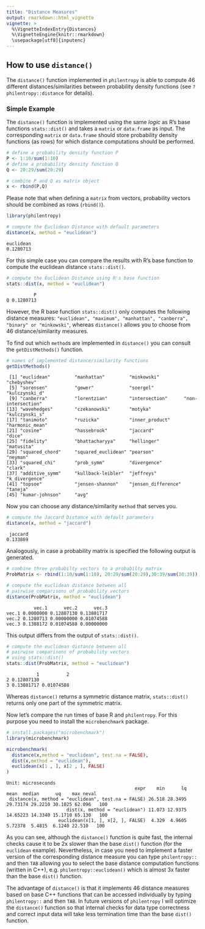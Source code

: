 ```yaml
---
title: "Distance Measures"
output: rmarkdown::html_vignette
vignette: >
  %\VignetteIndexEntry{Distances}
  %\VignetteEngine{knitr::rmarkdown}
  \usepackage[utf8]{inputenc}
---
```


## How to use `distance()`

The `distance()` function implemented in `philentropy` is able to compute 46 different distances/similarities between probability density functions (see `?philentropy::distance` for details).

### Simple Example

The `distance()` function is implemented using the same _logic_ as R's base functions `stats::dist()` and takes a `matrix` or `data.frame` as input. The corresponding `matrix` or `data.frame` should store probability density functions (as rows) for which distance computations should be performed.


```r
# define a probability density function P
P <- 1:10/sum(1:10)
# define a probability density function Q
Q <- 20:29/sum(20:29)

# combine P and Q as matrix object
x <- rbind(P,Q)
```

Please note that when defining a `matrix` from vectors, probability vectors should be combined as rows (`rbind()`).

```r
library(philentropy)

# compute the Euclidean Distance with default parameters
distance(x, method = "euclidean")
```

```
euclidean 
0.1280713
```

For this simple case you can compare the results with R's base function to compute the euclidean distance `stats::dist()`.

```r
# compute the Euclidean Distance using R's base function
stats::dist(x, method = "euclidean")
```

```
          P
Q 0.1280713
```

However, the R base function `stats::dist()` only computes the following distance measures: `"euclidean", "maximum", "manhattan", "canberra", "binary" or "minkowski"`, whereas `distance()` allows you to choose from 46 distance/similarity measures. 

To find out which `method`s are implemented in `distance()` you can consult
the `getDistMethods()` function.

```r
# names of implemented distance/similarity functions
getDistMethods()
```

```
 [1] "euclidean"         "manhattan"         "minkowski"         "chebyshev"        
 [5] "sorensen"          "gower"             "soergel"           "kulczynski_d"     
 [9] "canberra"          "lorentzian"        "intersection"      "non-intersection" 
[13] "wavehedges"        "czekanowski"       "motyka"            "kulczynski_s"     
[17] "tanimoto"          "ruzicka"           "inner_product"     "harmonic_mean"    
[21] "cosine"            "hassebrook"        "jaccard"           "dice"             
[25] "fidelity"          "bhattacharyya"     "hellinger"         "matusita"         
[29] "squared_chord"     "squared_euclidean" "pearson"           "neyman"           
[33] "squared_chi"       "prob_symm"         "divergence"        "clark"            
[37] "additive_symm"     "kullback-leibler"  "jeffreys"          "k_divergence"     
[41] "topsoe"            "jensen-shannon"    "jensen_difference" "taneja"           
[45] "kumar-johnson"     "avg"
```

Now you can choose any distance/similarity `method` that serves you.

```r
# compute the Jaccard Distance with default parameters
distance(x, method = "jaccard")
```

```
 jaccard 
0.133869
```

Analogously, in case a probability matrix is specified the following output is generated.

```r
# combine three probabilty vectors to a probabilty matrix 
ProbMatrix <- rbind(1:10/sum(1:10), 20:29/sum(20:29),30:39/sum(30:39))

# compute the euclidean distance between all 
# pairwise comparisons of probability vectors
distance(ProbMatrix, method = "euclidean")
```

```
          vec.1      vec.2      vec.3
vec.1 0.0000000 0.12807130 0.13881717
vec.2 0.1280713 0.00000000 0.01074588
vec.3 0.1388172 0.01074588 0.00000000
```

This output differs from the output of `stats::dist()`.

```r
# compute the euclidean distance between all 
# pairwise comparisons of probability vectors
# using stats::dist()
stats::dist(ProbMatrix, method = "euclidean")
```

```
           1          2
2 0.12807130           
3 0.13881717 0.01074588
```

Whereas `distance()` returns a symmetric distance matrix, `stats::dist()` returns only one part of the symmetric matrix. 

Now let's compare the run times of base R and `philentropy`. For this purpose you need to install the `microbenchmark` package.

```r
# install.packages("microbenchmark")
library(microbenchmark)

microbenchmark(
  distance(x,method = "euclidean", test.na = FALSE),
  dist(x,method = "euclidean"),
  euclidean(x[1 , ], x[2 , ], FALSE)
)
```

```
Unit: microseconds
                                               expr    min      lq     mean  median      uq    max neval
 distance(x, method = "euclidean", test.na = FALSE) 26.518 28.3495 29.73174 29.2210 30.1025 62.096   100
                      dist(x, method = "euclidean") 11.073 12.9375 14.65223 14.3340 15.1710 65.130   100
                   euclidean(x[1, ], x[2, ], FALSE)  4.329  4.9605  5.72378  5.4815  6.1240 22.510   100
```

As you can see, although the `distance()` function is quite fast, the internal checks cause it to be 2x slower than the base `dist()` function (for the `euclidean` example). Nevertheless, in case you need to implement a faster version of the corresponding distance measure you can type `philentropy::` and then `TAB` allowing you to select the base distance computation functions (written in C++), e.g. `philentropy::euclidean()` which is almost 3x faster than the base `dist()` function.

The advantage of `distance()` is that it implements 46 distance measures based on base C++ functions that can be accessed individually by typing `philentropy::` and then `TAB`. In future versions of `philentropy` I will optimize the `distance()` function so that internal checks for data type correctness and correct input data will take less termination time than the base `dist()` function.







